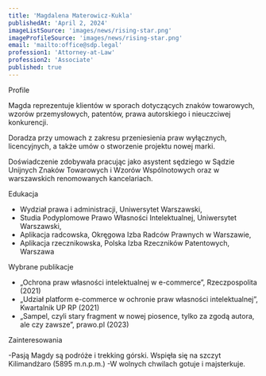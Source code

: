 ```yaml
---
title: 'Magdalena Materowicz-Kukla'
publishedAt: 'April 2, 2024'
imageListSource: 'images/news/rising-star.png'
imageProfileSource: 'images/news/rising-star.png'
email: 'mailto:office@sdp.legal'
profession1: 'Attorney-at-Law'
profession2: 'Associate'
published: true
---
```


<ProfileSection type="profile">Profile</ProfileSection>

Magda reprezentuje klientów w sporach dotyczących znaków towarowych, wzorów przemysłowych, patentów, prawa autorskiego i nieuczciwej konkurencji.

Doradza przy umowach z zakresu przeniesienia praw wyłącznych, licencyjnych, a także umów o stworzenie projektu nowej marki.

Doświadczenie zdobywała pracując jako asystent sędziego w Sądzie Unijnych Znaków Towarowych i Wzorów Wspólnotowych oraz w warszawskich renomowanych kancelariach.

<ProfileSection type="education">Edukacja</ProfileSection>

- Wydział prawa i administracji, Uniwersytet Warszawski,
- Studia Podyplomowe Prawo Własności Intelektualnej, Uniwersytet Warszawski,
- Aplikacja radcowska, Okręgowa Izba Radców Prawnych w Warszawie,
- Aplikacja rzecznikowska, Polska Izba Rzeczników Patentowych, Warszawa

<ProfileSection type="publication">Wybrane publikacje</ProfileSection>

- „Ochrona praw własności intelektualnej w e-commerce”, Rzeczpospolita (2021)
- „Udział platform e-commerce w ochronie praw własności intelektualnej”, Kwartalnik UP RP (2021)
- „Sampel, czyli stary fragment w nowej piosence, tylko za zgodą autora, ale czy zawsze”, prawo.pl (2023)

<ProfileSection type="hobby">Zainteresowania</ProfileSection>

-Pasją Magdy są podróże i trekking górski. Wspięła się na szczyt Kilimandżaro (5895 m.n.p.m.)
-W wolnych chwilach gotuje i majsterkuje.